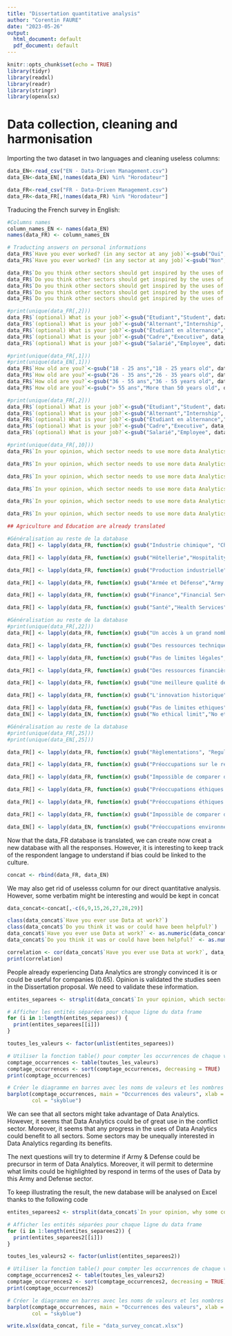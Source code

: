 ---
title: "Dissertation quantitative analysis"
author: "Corentin FAURE"
date: "2023-05-26"
output:
  html_document: default
  pdf_document: default
---

```{r setup, include=FALSE}
knitr::opts_chunk$set(echo = TRUE)
library(tidyr)
library(readxl)
library(readr)
library(stringr)
library(openxlsx)
```

# Data collection, cleaning and harmonisation

Importing the two dataset in two languages and cleaning useless columns:

```{r}
data_EN<-read_csv("EN - Data-Driven Management.csv")
data_EN<-data_EN[,!names(data_EN) %in% "Horodateur"]

data_FR<-read_csv("FR - Data-Driven Management.csv")
data_FR<-data_FR[,!names(data_FR) %in% "Horodateur"]
```

Traducing the French survey in English:

```{r}
#Columns names
column_names_EN <- names(data_EN)
names(data_FR) <- column_names_EN

```


```{r}
# Traducting answers on personal informations
data_FR$`Have you ever worked? (in any sector at any job)`<-gsub("Oui", "Yes",data_FR$`Have you ever worked? (in any sector at any job)`)
data_FR$`Have you ever worked? (in any sector at any job)`<-gsub("Non", "No",data_FR$`Have you ever worked? (in any sector at any job)`)

data_FR$`Do you think other sectors should get inspired by the uses of Data Analytics in the Army/Defense?`<-gsub("Oui", "Yes",data_FR$`Have you ever worked? (in any sector at any job)`)
data_FR$`Do you think other sectors should get inspired by the uses of Data Analytics in the Army/Defense?`<-gsub("Non", "No",data_FR$`Have you ever worked? (in any sector at any job)`)
data_FR$`Do you think other sectors should get inspired by the uses of Data Analytics in the Army/Defense?`<-gsub("Un peu", "A bit",data_FR$`Have you ever worked? (in any sector at any job)`)
data_FR$`Do you think other sectors should get inspired by the uses of Data Analytics in the Army/Defense?`<-gsub("Je ne sais pas", "I don't know",data_FR$`Have you ever worked? (in any sector at any job)`)
data_FR$`Do you think other sectors should get inspired by the uses of Data Analytics in the Army/Defense?`<-gsub("Pas vraiment", "Not really",data_FR$`Have you ever worked? (in any sector at any job)`)
```


```{r}
#print(unique(data_FR[,2]))
data_FR$`(optional) What is your job?`<-gsub("Etudiant","Student", data_FR$`(optional) What is your job?`)
data_FR$`(optional) What is your job?`<-gsub("Alternant","Internship", data_FR$`(optional) What is your job?`)
data_FR$`(optional) What is your job?`<-gsub("Étudiant en alternance","Internship", data_FR$`(optional) What is your job?`)
data_FR$`(optional) What is your job?`<-gsub("Cadre","Executive", data_FR$`(optional) What is your job?`)
data_FR$`(optional) What is your job?`<-gsub("Salarié","Employee", data_FR$`(optional) What is your job?`)
```

```{r}
#print(unique(data_FR[,1]))
#print(unique(data_EN[,1]))
data_FR$`How old are you?`<-gsub("18 - 25 ans","18 - 25 years old", data_FR$`How old are you?`)
data_FR$`How old are you?`<-gsub("26 - 35 ans","26 - 35 years old", data_FR$`How old are you?`)
data_FR$`How old are you?`<-gsub("36 - 55 ans","36 - 55 years old", data_FR$`How old are you?`)
data_FR$`How old are you?`<-gsub("> 55 ans","More than 50 years old", data_FR$`How old are you?`)
```

```{r}
#print(unique(data_FR[,2]))
data_FR$`(optional) What is your job?`<-gsub("Etudiant","Student", data_FR$`(optional) What is your job?`)
data_FR$`(optional) What is your job?`<-gsub("Alternant","Internship", data_FR$`(optional) What is your job?`)
data_FR$`(optional) What is your job?`<-gsub("Étudiant en alternance","Internship", data_FR$`(optional) What is your job?`)
data_FR$`(optional) What is your job?`<-gsub("Cadre","Executive", data_FR$`(optional) What is your job?`)
data_FR$`(optional) What is your job?`<-gsub("Salarié","Employee", data_FR$`(optional) What is your job?`)
```

```{r}
#print(unique(data_FR[,10]))
data_FR$`In your opinion, which sector needs to use more data Analytics?`<-gsub("Santé","Health Services", data_FR$`In your opinion, which sector needs to use more data Analytics?`)

data_FR$`In your opinion, which sector needs to use more data Analytics?`<-gsub("Finance","Financial Services", data_FR$`In your opinion, which sector needs to use more data Analytics?`)

data_FR$`In your opinion, which sector needs to use more data Analytics?`<-gsub("Armée et Défense","Army and Defense", data_FR$`In your opinion, which sector needs to use more data Analytics?`)

data_FR$`In your opinion, which sector needs to use more data Analytics?`<-gsub("Production industrielle","Manufacturing", data_FR$`In your opinion, which sector needs to use more data Analytics?`)

data_FR$`In your opinion, which sector needs to use more data Analytics?`<-gsub("Hôtellerie","Hospitality", data_FR$`In your opinion, which sector needs to use more data Analytics?`)

data_FR$`In your opinion, which sector needs to use more data Analytics?`<-gsub("Industrie chimique","Chemical industries", data_FR$`In your opinion, which sector needs to use more data Analytics?`)

## Agriculture and Education are already translated
```

```{r}
#Généralisation au reste de la database
data_FR[] <- lapply(data_FR, function(x) gsub("Industrie chimique", "Chemical industries", x))

data_FR[] <- lapply(data_FR, function(x) gsub("Hôtellerie","Hospitality", x))

data_FR[] <- lapply(data_FR, function(x) gsub("Production industrielle","Manufacturing", x))

data_FR[] <- lapply(data_FR, function(x) gsub("Armée et Défense","Army and Defense", x))

data_FR[] <- lapply(data_FR, function(x) gsub("Finance","Financial Services", x))

data_FR[] <- lapply(data_FR, function(x) gsub("Santé","Health Services", x))
```

```{r}
#Généralisation au reste de la database
#print(unique(data_FR[,22]))
data_FR[] <- lapply(data_FR, function(x) gsub("Un accès à un grand nombre de Data", "Access to more data", x))

data_FR[] <- lapply(data_FR, function(x) gsub("Des ressources techniques plus importantes","More technical ressources", x))

data_FR[] <- lapply(data_FR, function(x) gsub("Pas de limites légales","Not regulation-limited", x))

data_FR[] <- lapply(data_FR, function(x) gsub("Des ressources financières plus importantes","More financial ressources", x))

data_FR[] <- lapply(data_FR, function(x) gsub("Une meilleure qualité de la Data","Higher data quality", x))

data_FR[] <- lapply(data_FR, function(x) gsub("L'innovation historique","Historically innovative", x))

data_FR[] <- lapply(data_FR, function(x) gsub("Pas de limites ethiques","No ethical limits", x))
data_EN[] <- lapply(data_EN, function(x) gsub("No ethical limit","No ethical limits", x))
```

```{r}
#Généralisation au reste de la database
#print(unique(data_FR[,25]))
#print(unique(data_EN[,25]))

data_FR[] <- lapply(data_FR, function(x) gsub("Règlementations", "Regulations", x))

data_FR[] <- lapply(data_FR, function(x) gsub("Préoccupations sur le respect des droits de l'Homme","Human rights concerns", x))

data_FR[] <- lapply(data_FR, function(x) gsub("Impossible de comparer des ressources financières si disproportionnées","Impossible to compare financial ressources", x))

data_FR[] <- lapply(data_FR, function(x) gsub("Préoccupations éthiques vis-à-vis de la récolte de données privées","Ethical concerns about the collection of private data", x))

data_FR[] <- lapply(data_FR, function(x) gsub("Préoccupations éthiques vis-à-vis de l'utilisation de données privées","Ethical concern about the uses of private data", x))

data_FR[] <- lapply(data_FR, function(x) gsub("Impossible de comparer des ressources techniques si disproportionnées","Impossible to compare technical ressources", x))

data_EN[] <- lapply(data_EN, function(x) gsub("Préoccupations environnementales","Environmental concerns", x))
```

Now that the data_FR database is translated, we can create now creat a new database with all the responses. However, it is interesting to keep track of the respondent langage to understand if bias could be linked to the culture.


```{r}
concat <- rbind(data_FR, data_EN)
```

We may also get rid of uselesss column for our direct quantitative analysis. However, some verbatim might be interesting and would be kept in concat

```{r}
data_concat<-concat[,-c(6,9,15,26,27,28,29)]
```

```{r}
class(data_concat$`Have you ever use Data at work?`)
class(data_concat$`Do you think it was or could have been helpful?`)
data_concat$`Have you ever use Data at work?` <- as.numeric(data_concat$`Have you ever use Data at work?`)
data_concat$`Do you think it was or could have been helpful?` <- as.numeric(data_concat$`Do you think it was or could have been helpful?`)
```

```{r}
correlation <- cor(data_concat$`Have you ever use Data at work?`, data_concat$`Do you think it was or could have been helpful?`,use = "complete.obs")
print(correlation)
```

People already experiencing Data Analytics are strongly convinced it is or could be useful for companies (0.65). Opinion is validated the studies seen in the Dissertation proposal. We need to validate these information.



```{r}
entites_separees <- strsplit(data_concat$`In your opinion, which sector needs to use more data Analytics?`, ";")

# Afficher les entités séparées pour chaque ligne du data frame
for (i in 1:length(entites_separees)) {
  print(entites_separees[[i]])
}

toutes_les_valeurs <- factor(unlist(entites_separees))

# Utiliser la fonction table() pour compter les occurrences de chaque valeur, y compris les occurrences de zéro
comptage_occurrences <- table(toutes_les_valeurs)
comptage_occurrences <- sort(comptage_occurrences, decreasing = TRUE)
print(comptage_occurrences)

# Créer le diagramme en barres avec les noms de valeurs et les nombres d'occurrences
barplot(comptage_occurrences, main = "Occurrences des valeurs", xlab = "Valeurs", ylab = "Fréquence", 
        col = "skyblue")
```

We can see that all sectors might take advantage of Data Analytics. However, it seems that Data Analytics could be of great use in the conflict sector. 
Moreover, it seems that any progress in the uses of Data Analytics could benefit to all sectors. Some sectors may be unequally interested in Data Analytics regarding its benefits.

The next questions will try to determine if Army & Defense could be precursor in term of Data Analytics. Moreover, it will permit to determine what limits could be highlighted by respond in terms of the uses of Data by this Army and Defense sector.

To keep illustrating the result, the new database will be analysed on Excel thanks to the following code

```{r}
entites_separees2 <- strsplit(data_concat$`In your opinion, why some companies are rejecting the influence of the uses of Data Analytics by the Army/Defense?`, ";")

# Afficher les entités séparées pour chaque ligne du data frame
for (i in 1:length(entites_separees2)) {
  print(entites_separees2[[i]])
}

toutes_les_valeurs2 <- factor(unlist(entites_separees2))

# Utiliser la fonction table() pour compter les occurrences de chaque valeur, y compris les occurrences de zéro
comptage_occurrences2 <- table(toutes_les_valeurs2)
comptage_occurrences2 <- sort(comptage_occurrences2, decreasing = TRUE)
print(comptage_occurrences2)

# Créer le diagramme en barres avec les noms de valeurs et les nombres d'occurrences
barplot(comptage_occurrences, main = "Occurrences des valeurs", xlab = "Valeurs", ylab = "Fréquence", 
        col = "skyblue")
```

```{r}
write.xlsx(data_concat, file = "data_survey_concat.xlsx")
```



